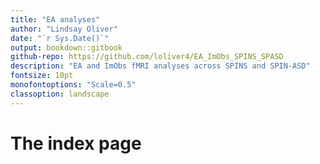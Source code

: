 ```yaml
---
title: "EA analyses"
author: "Lindsay Oliver"
date: "`r Sys.Date()`"
output: bookdown::gitbook
github-repo: https://github.com/loliver4/EA_ImObs_SPINS_SPASD
description: "EA and ImObs fMRI analyses across SPINS and SPIN-ASD"
fontsize: 10pt
monofontoptions: "Scale=0.5"
classoption: landscape
---
```


# The index page
